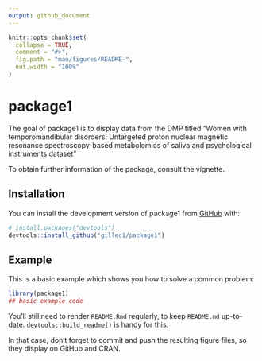 ```yaml
---
output: github_document
---
```


<!-- README.md is generated from README.Rmd. Please edit that file -->

```r
knitr::opts_chunk$set(
  collapse = TRUE,
  comment = "#>",
  fig.path = "man/figures/README-",
  out.width = "100%"
)
```

# package1

<!-- badges: start -->
<!-- badges: end -->

The goal of package1 is to display data from the DMP titled "Women with temporomandibular disorders: Untargeted proton nuclear magnetic resonance spectroscopy-based metabolomics of saliva and psychological instruments dataset"

To obtain further information of the package, consult the vignette.

## Installation

You can install the development version of package1 from [GitHub](https://github.com/) with:

``` r
# install.packages("devtools")
devtools::install_github("gillec1/package1")
```

## Example

This is a basic example which shows you how to solve a common problem:

```r
library(package1)
## basic example code
```


You'll still need to render `README.Rmd` regularly, to keep `README.md` up-to-date. `devtools::build_readme()` is handy for this.

In that case, don't forget to commit and push the resulting figure files, so they display on GitHub and CRAN.
